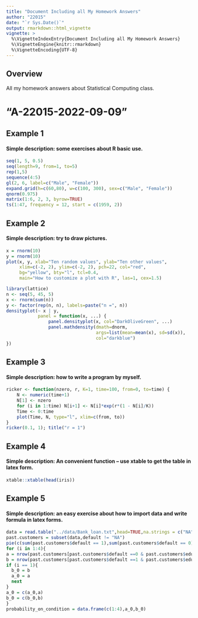 ```yaml
---
title: "Document Including all My Homework Answers"
author: "22015"
date: "`r Sys.Date()`"
output: rmarkdown::html_vignette
vignette: >
  %\VignetteIndexEntry{Document Including all My Homework Answers}
  %\VignetteEngine{knitr::rmarkdown}
  %\VignetteEncoding{UTF-8}
---
```


## Overview

All my homework answers about Statistical Computing class.

# "A-22015-2022-09-09"

## Example 1

#### Simple description: some exercises about R basic use.

```r
seq(1, 5, 0.5)
seq(length=9, from=1, to=5)
rep(1,5)
sequence(4:5)
gl(2, 6, label=c("Male", "Female"))
expand.grid(h=c(60,80), w=c(100, 300), sex=c("Male", "Female"))
qnorm(0.975)
matrix(1:6, 2, 3, byrow=TRUE)
ts(1:47, frequency = 12, start = c(1959, 2))
```

## Example 2

#### Simple description: try to draw pictures.

```r
x = rnorm(10)
y = rnorm(10)
plot(x, y, xlab="Ten random values", ylab="Ten other values",
     xlim=c(-2, 2), ylim=c(-2, 2), pch=22, col="red",
     bg="yellow", bty="l", tcl=0.4,
     main="How to customize a plot with R", las=1, cex=1.5)
```
```r
library(lattice)
n <- seq(5, 45, 5)
x <- rnorm(sum(n))
y <- factor(rep(n, n), labels=paste("n =", n))
densityplot(~ x | y,
            panel = function(x, ...) {
                panel.densityplot(x, col="DarkOliveGreen", ...)
                panel.mathdensity(dmath=dnorm,
                                  args=list(mean=mean(x), sd=sd(x)),
                                  col="darkblue")
})
```

## Example 3

#### Simple description: how to write a program by myself.

```r
ricker <- function(nzero, r, K=1, time=100, from=0, to=time) {
    N <- numeric(time+1)
    N[1] <- nzero
    for (i in 1:time) N[i+1] <- N[i]*exp(r*(1 - N[i]/K))
    Time <- 0:time
    plot(Time, N, type="l", xlim=c(from, to))
}
ricker(0.1, 1); title("r = 1")
```

## Example 4

#### Simple description: An convenient function -- use  xtable to get the table in latex form.

```r
xtable::xtable(head(iris))
```

## Example 5

#### Simple description: an easy exercise about how to import data and write formula in latex forms.
  
```r
data = read.table("../data/Bank_loan.txt",head=TRUE,na.strings = c("NA"))
past.customers = subset(data,default != "NA")
pie(c(sum(past.customers$default == 1),sum(past.customers$default == 0)),c(1,0))
for (i in 1:4){
a = nrow(past.customers[past.customers$default ==0 & past.customers$edu == i,])/nrow(past.customers[past.customers$edu==i,])
b = nrow(past.customers[past.customers$default ==1 & past.customers$edu == i,])/nrow(past.customers[past.customers$edu==i,])
if (i == 1){
  b_0 = b
  a_0 = a
  next
}
a_0 = c(a_0,a)
b_0 = c(b_0,b)
}
probability_on_condition = data.frame(c(1:4),a_0,b_0)
```


